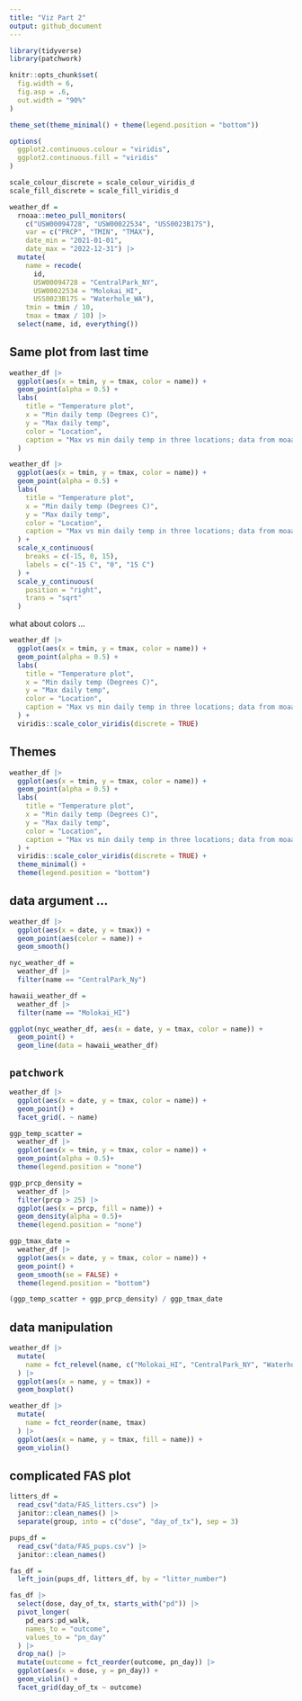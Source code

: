 ```yaml
---
title: "Viz Part 2"
output: github_document
---
```


```r
library(tidyverse)
library(patchwork)

knitr::opts_chunk$set(
  fig.width = 6,
  fig.asp = .6,
  out.width = "90%"
)

theme_set(theme_minimal() + theme(legend.position = "bottom"))

options(
  ggplot2.continuous.colour = "viridis",
  ggplot2.continuous.fill = "viridis"
)

scale_colour_discrete = scale_colour_viridis_d
scale_fill_discrete = scale_fill_viridis_d
```

```r
weather_df = 
  rnoaa::meteo_pull_monitors(
    c("USW00094728", "USW00022534", "USS0023B17S"),
    var = c("PRCP", "TMIN", "TMAX"), 
    date_min = "2021-01-01",
    date_max = "2022-12-31") |>
  mutate(
    name = recode(
      id, 
      USW00094728 = "CentralPark_NY", 
      USW00022534 = "Molokai_HI",
      USS0023B17S = "Waterhole_WA"),
    tmin = tmin / 10,
    tmax = tmax / 10) |>
  select(name, id, everything())
```

## Same plot from last time

```r
weather_df |> 
  ggplot(aes(x = tmin, y = tmax, color = name)) +
  geom_point(alpha = 0.5) +
  labs(
    title = "Temperature plot",
    x = "Min daily temp (Degrees C)",
    y = "Max daily temp",
    color = "Location",
    caption = "Max vs min daily temp in three locations; data from moaa"
  )
```

```r
weather_df |> 
  ggplot(aes(x = tmin, y = tmax, color = name)) +
  geom_point(alpha = 0.5) +
  labs(
    title = "Temperature plot",
    x = "Min daily temp (Degrees C)",
    y = "Max daily temp",
    color = "Location",
    caption = "Max vs min daily temp in three locations; data from moaa"
  ) +
  scale_x_continuous(
    breaks = c(-15, 0, 15),
    labels = c("-15 C", "0", "15 C")
  ) +
  scale_y_continuous(
    position = "right",
    trans = "sqrt"
  )
```

what about colors ...

```r
weather_df |> 
  ggplot(aes(x = tmin, y = tmax, color = name)) +
  geom_point(alpha = 0.5) +
  labs(
    title = "Temperature plot",
    x = "Min daily temp (Degrees C)",
    y = "Max daily temp",
    color = "Location",
    caption = "Max vs min daily temp in three locations; data from moaa"
  ) +
  viridis::scale_color_viridis(discrete = TRUE)
```

## Themes

```r
weather_df |> 
  ggplot(aes(x = tmin, y = tmax, color = name)) +
  geom_point(alpha = 0.5) +
  labs(
    title = "Temperature plot",
    x = "Min daily temp (Degrees C)",
    y = "Max daily temp",
    color = "Location",
    caption = "Max vs min daily temp in three locations; data from moaa"
  ) +
  viridis::scale_color_viridis(discrete = TRUE) +
  theme_minimal() +
  theme(legend.position = "bottom") 
```

## data argument ...

```r
weather_df |> 
  ggplot(aes(x = date, y = tmax)) +
  geom_point(aes(color = name)) +
  geom_smooth()

nyc_weather_df =
  weather_df |> 
  filter(name == "CentralPark_Ny")

hawaii_weather_df =
  weather_df |> 
  filter(name == "Molokai_HI")

ggplot(nyc_weather_df, aes(x = date, y = tmax, color = name)) +
  geom_point() +
  geom_line(data = hawaii_weather_df)
```

## `patchwork`

```r
weather_df |> 
  ggplot(aes(x = date, y = tmax, color = name)) +
  geom_point() +
  facet_grid(. ~ name)
```

```r
ggp_temp_scatter =
  weather_df |> 
  ggplot(aes(x = tmin, y = tmax, color = name)) +
  geom_point(alpha = 0.5)+
  theme(legend.position = "none")

ggp_prcp_density =
  weather_df |> 
  filter(prcp > 25) |> 
  ggplot(aes(x = prcp, fill = name)) +
  geom_density(alpha = 0.5)+
  theme(legend.position = "none")

ggp_tmax_date =
  weather_df |> 
  ggplot(aes(x = date, y = tmax, color = name)) +
  geom_point() +
  geom_smooth(se = FALSE) +
  theme(legend.position = "bottom")

(ggp_temp_scatter + ggp_prcp_density) / ggp_tmax_date
```

## data manipulation

```r
weather_df |> 
  mutate(
    name = fct_relevel(name, c("Molokai_HI", "CentralPark_NY", "Waterhole_WA"))
  ) |> 
  ggplot(aes(x = name, y = tmax)) +
  geom_boxplot()

weather_df |> 
  mutate(
    name = fct_reorder(name, tmax)
  ) |> 
  ggplot(aes(x = name, y = tmax, fill = name)) +
  geom_violin()
```

## complicated FAS plot

```r
litters_df = 
  read_csv("data/FAS_litters.csv") |> 
  janitor::clean_names() |> 
  separate(group, into = c("dose", "day_of_tx"), sep = 3)

pups_df =
  read_csv("data/FAS_pups.csv") |> 
  janitor::clean_names()

fas_df =
  left_join(pups_df, litters_df, by = "litter_number")

fas_df |> 
  select(dose, day_of_tx, starts_with("pd")) |> 
  pivot_longer(
    pd_ears:pd_walk,
    names_to = "outcome",
    values_to = "pn_day"
  ) |> 
  drop_na() |> 
  mutate(outcome = fct_reorder(outcome, pn_day)) |> 
  ggplot(aes(x = dose, y = pn_day)) +
  geom_violin() +
  facet_grid(day_of_tx ~ outcome)
```

